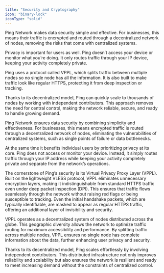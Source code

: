 ```yaml
---
title: "Security and Cryptography"
icon: "binary-lock"
iconType: "solid"
---
```


Ping Network makes data security simple and effective. For businesses, this means their traffic is encrypted and routed through a decentralized network of nodes, removing the risks that come with centralized systems.

Privacy is important for users as well. Ping doesn’t access your device or monitor what you’re doing. It only routes traffic through your IP device, keeping your activity completely private.

Ping uses a protocol called VPPL, which splits traffic between multiple nodes so no single node has all the information. It is also built to make traffic look like regular HTTPS, protecting it from deep inspection or tracking.

Thanks to its decentralized model, Ping can quickly scale to thousands of nodes by working with independent contributors. This approach removes the need for central control, making the network reliable, secure, and ready to handle growing demand.

Ping Network ensures data security by combining simplicity and effectiveness. For businesses, this means encrypted traffic is routed through a decentralized network of nodes, eliminating the vulnerabilities of centralized systems, such as single points of failure or data bottlenecks.

At the same time it benefits individual users by prioritizing privacy at its core. Ping does not access or monitor your device. Instead, it simply routes traffic through your IP address while keeping your activity completely private and separate from the network’s operations.

The cornerstone of Ping’s security is its Virtual Privacy Proxy Layer (VPPL). Built on the lightweight VLESS protocol, VPPL eliminates unnecessary encryption layers, making it indistinguishable from standard HTTPS traffic even under deep packet inspection (DPI). This ensures that traffic flows seamlessly through the network without raising red flags or being susceptible to tracking. Even the initial handshake packets, which are typically identifiable, are masked to appear as regular HTTPS traffic, offering an additional layer of invisibility and security.

VPPL operates as a decentralized system of nodes distributed across the globe. This geographic diversity allows the network to optimize traffic routing for maximum accessibility and performance. By splitting traffic across multiple nodes, VPPL ensures no single node has complete information about the data, further enhancing user privacy and security.

Thanks to its decentralized model, Ping scales effortlessly by involving independent contributors. This distributed infrastructure not only improves reliability and scalability but also ensures the network is resilient and ready to meet increasing demand without the constraints of centralized control.